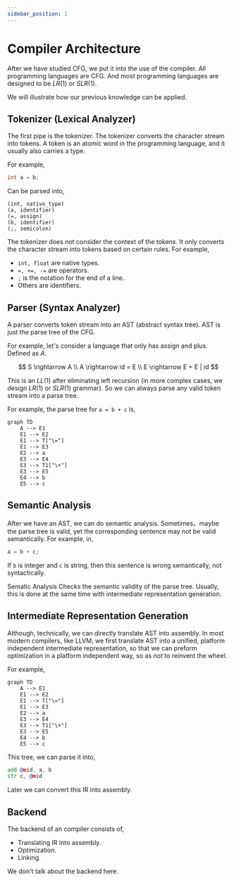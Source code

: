 ```yaml
---
sidebar_position: 1
---
```


# Compiler Architecture

After we have studied CFG, we put it into the use of the compiler. All programming languages are CFG. And most programming languages are designed to be $LR(1)$ or $SLR(1)$.

We will illustrate how our previous knowledge can be applied.

## Tokenizer (Lexical Analyzer)

The first pipe is the tokenizer. The tokenizer converts the character stream into tokens. A token is an atomic word in the programming language, and it usually also carries a type.

For example,

```c
int a = b;
```

Can be parsed into,

```
(int, native_type)
(a, identifier)
(=, assign)
(b, identifier)
(;, semicolon)
```

The tokenizer does not consider the context of the tokens. It only converts the character stream into tokens based on certain rules. For example,

- `int, float` are native types.
- `=, +=, -=` are operators.
- `;` is the notation for the end of a line.
- Others are identifiers.

## Parser (Syntax Analyzer)

A parser converts token stream into an AST (abstract syntax tree). AST is just the parse tree of the CFG.

For example, let's consider a language that only has assign and plus. Defined as $A$.

$$
S \rightarrow A \\
A \rightarrow id = E \\
E \rightarrow E + E | id 
$$

This is an $LL(1)$ after eliminating left recursion (in more complex cases, we design $LR(1)$ or $SLR(1)$ grammar). So we can always parse any valid token stream into a parse tree.

For example, the parse tree for `a = b + c` is,

```mermaid
graph TD
    A --> E1
    E1 --> E2
    E1 --> T["\="]
    E1 --> E3
    E2 --> a
    E3 --> E4
    E3 --> T1["\+"]
    E3 --> E5
    E4 --> b
    E5 --> c
```

## Semantic Analysis

After we have an AST, we can do semantic analysis. Sometimes，maybe the parse tree is valid, yet the corresponding sentence may not be valid semantically. For example, in,

```c
a = b + c;
```

If `b` is integer and `c` is string, then this sentence is wrong semantically, not syntactically.

Sematic Analysis Checks the semantic validity of the parse tree. Usually, this is done at the same time with intermediate representation generation.

## Intermediate Representation Generation

Although, technically, we can directly translate AST into assembly. In most modern compilers, like LLVM, we first translate AST into a unified, platform independent intermediate representation, so that we can preform optimization in a platform independent way, so as not to reinvent the wheel.

For example,

```mermaid
graph TD
    A --> E1
    E1 --> E2
    E1 --> T["\="]
    E1 --> E3
    E2 --> a
    E3 --> E4
    E3 --> T1["\+"]
    E3 --> E5
    E4 --> b
    E5 --> c
```

This tree, we can parse it into,

```asm
add @mid, a, b
str c, @mid
```

Later we can convert this IR into assembly.

## Backend

The backend of an compiler consists of,

- Translating IR into assembly.
- Optimization.
- Linking.

We don't talk about the backend here.


